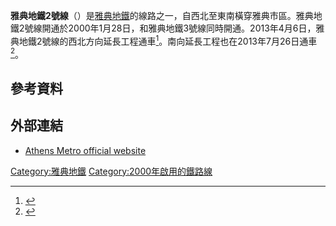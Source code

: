 {{Infobox rail line
 | box_width     = 350px; border-top: #e32119 7.5px solid
 | name          = 雅典地鐵2號線
 | image         = Athens Metro Acropolis station.jpg
 | image_width   = 340px
 | image_alt     = 
 | caption       = 阿克羅波利斯站
 | type          = [[地鐵|地鐵]]
 | system        = [[雅典地鐵|雅典地鐵]]
 | start         = {{link-en|安東波利站|Anthoupoli metro station}}
 | end           = {{link-en|希臘站|Elliniko metro station}}
 | stations      = 20個
 | daily_ridership     =
 | ridership2    =
 | mapcolour     = 紅色
 | open          = 2000年1月28日
 | owner         =
 | operator      = Statheres Sygkoinonies S.A.
 | character     = 深層
 | depot         = 安東波利、希臘
 | stock         = [[雅典地鐵#車輛|地鐵第1、第2及第3（DC）系列]]<br>每列6節
 | linelength    = {{convert|18.2|km|mi|1|abbr=on}}
 | gauge         = {{RailGauge|sg|al=on}}
 | electrification = 750 [[伏特|V]] [[直流電|DC]]
 | map           = 
 | map_state     = collapsed
}}
'''雅典地鐵2號線'''（{{lang-el|Γραμμή 2|Grammi 2}}）是[[雅典地鐵|雅典地鐵]]的線路之一，自西北至東南橫穿雅典市區。雅典地鐵2號線開通於2000年1月28日，和雅典地鐵3號線同時開通。2013年4月6日，雅典地鐵2號線的西北方向延長工程通車<ref>{{cite web|url=http://www.ametro.gr/page/default.asp?la=2&id=381|title=AttikoMetro Inside - Peristeri|date=7 September 2012|publisher=Attiko Metro S.A.|accessdate=3 October 2012|deadurl=yes|archiveurl=https://web.archive.org/web/20121107083818/http://www.ametro.gr/page/default.asp?id=381&la=2|archivedate=2012-11-07}}</ref>。南向延長工程也在2013年7月26日通車<ref>{{cite web|url=http://www.stasy.gr/index.php?id=375&no_cache=1&L=1&tx_ttnews%5Btt_news%5D=906&cHash=8ab2be8254d8b59bfa93f821e84ded54|title=STASY - Elliniko|date=25 July 2013|publisher=STASY|accessdate=16 August 2013|archive-date=2015-12-08|archive-url=https://web.archive.org/web/20151208064859/http://www.stasy.gr/index.php?id=375&no_cache=1&L=1&tx_ttnews%5Btt_news%5D=906&cHash=8ab2be8254d8b59bfa93f821e84ded54|dead-url=no}}</ref>。
==參考資料==
{{reflist}}
==外部連結==
*[https://web.archive.org/web/20120905002418/http://www.ametro.gr/page/ Athens Metro official website]
[[Category:雅典地鐵|Category:雅典地鐵]]
[[Category:2000年啟用的鐵路線|Category:2000年啟用的鐵路線]]